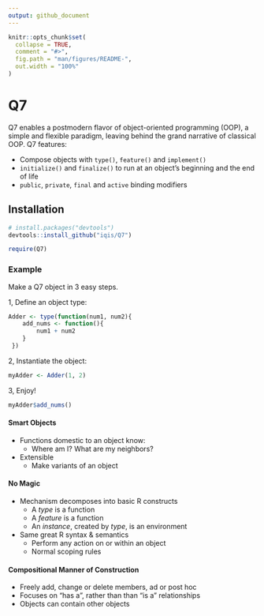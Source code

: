 ```yaml
---
output: github_document
---
```

<!-- README.md is generated from README.Rmd. Please edit that file -->

```r
knitr::opts_chunk$set(
  collapse = TRUE,
  comment = "#>",
  fig.path = "man/figures/README-",
  out.width = "100%"
)
```

# Q7

<!-- badges: start -->
<!-- [![Lifecycle: experimental](https://img.shields.io/badge/lifecycle-experimental-orange.svg)](https://www.tidyverse.org/lifecycle/#experimental) -->
<!-- badges: end -->

Q7 enables a postmodern flavor of object-oriented programming (OOP), a simple and flexible paradigm, leaving behind the grand narrative of classical OOP. Q7 features: 

- Compose objects with `type()`, `feature()` and `implement()`
- `initialize()` and `finalize()` to run at an object's beginning and the end of life 
- `public`, `private`, `final` and `active` binding modifiers

## Installation

``` r
# install.packages("devtools")
devtools::install_github("iqis/Q7")
```
```r
require(Q7)
```

### Example
Make a Q7 object in 3 easy steps. 

1, Define an object type: 
```r
Adder <- type(function(num1, num2){
    add_nums <- function(){
        num1 + num2
    }
 })
```

2, Instantiate the object:
```r
myAdder <- Adder(1, 2)
```

3, Enjoy!
```r
myAdder$add_nums()
```

#### Smart Objects
  - Functions domestic to an object know:
    - Where am I? What are my neighbors? 
  - Extensible 
    - Make variants of an object
    
#### No Magic
  - Mechanism decomposes into basic R constructs 
    - A _type_ is a function
    - A _feature_ is a function
    - An _instance_, created by _type_, is an environment
  - Same great R syntax & semantics
    - Perform any action on or within an object 
    - Normal scoping rules
  
#### Compositional Manner of Construction
  - Freely add, change or delete members, ad or post hoc
  - Focuses on "has a", rather than than "is a" relationships 
  - Objects can contain other objects
